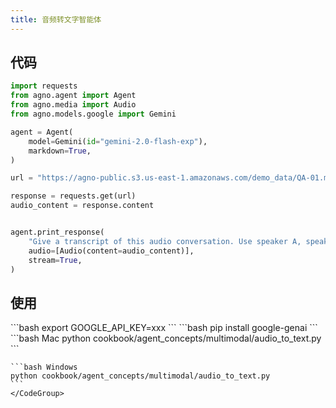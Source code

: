 ```yaml
---
title: 音频转文字智能体
---
```

## 代码

```python
import requests
from agno.agent import Agent
from agno.media import Audio
from agno.models.google import Gemini

agent = Agent(
    model=Gemini(id="gemini-2.0-flash-exp"),
    markdown=True,
)

url = "https://agno-public.s3.us-east-1.amazonaws.com/demo_data/QA-01.mp3"

response = requests.get(url)
audio_content = response.content


agent.print_response(
    "Give a transcript of this audio conversation. Use speaker A, speaker B to identify speakers.",
    audio=[Audio(content=audio_content)],
    stream=True,
)
```

## 使用

<Steps>
  <Snippet file="create-venv-step.mdx" />

  <Step title="设置您的 API 密钥">
    ```bash
    export GOOGLE_API_KEY=xxx
    ```
  </Step>

  <Step title="安装库">
    ```bash
    pip install google-genai
    ```
  </Step>

  <Step title="运行智能体">
    <CodeGroup>
    ```bash Mac
    python cookbook/agent_concepts/multimodal/audio_to_text.py
    ```

    ```bash Windows
    python cookbook/agent_concepts/multimodal/audio_to_text.py
    ```
    </CodeGroup>
  </Step>
</Steps>